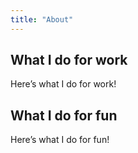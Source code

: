 ```yaml
---
title: "About"
---
```


## What I do for work

Here's what I do for work!

## What I do for fun

Here's what I do for fun!